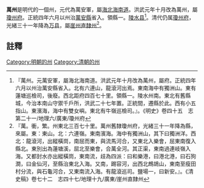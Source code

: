 '''萬州'''是明代的一個州，元代為萬安軍，屬[[海北海南道|海北海南道]]。洪武元年十月改為萬州，屬[[瓊州府|瓊州府]]。正統四年六月以州治[[萬安縣|萬安縣]]省入。領縣一。[[陵水县|陵水县]]<ref>『萬州。元萬安軍，屬海北海南道。洪武元年十月改為萬州，屬府。正統四年六月以州治萬安縣省入。北有六連山，龍滾河出焉。東南海中有獨洲山。東有蓮塘巡檢司，後廢。西北距府四百七十里。領縣一。陵水州南。東北有舊縣城，今治本南山守禦千戶所，洪武二十七年置。正統間，遷縣於此。西有小五指山。東濱海，海中有雙女嶼。東北有牛嶺巡檢司。』。《明史》卷四十五　志第二十一/地理六/廣東/瓊州府</ref>。清代仍属[[瓊州府|瓊州府]]，光緒三十一年降為[[萬縣_(海南)|万县]]，屬[[崖州直隸州|崖州直隸州]]<ref>『萬。衝，繁。州東北三百七十里。萬州舊隸瓊州府，光緒三十一年降為縣，來屬。東：東山。北：六連嶺。東南濱海。海中有獨洲山，其下曰獨洲洋。西北：龍滾河，出縱橫峝，南屈而東，與流馬河合，又東北入樂會，屈東南復入縣北。東別出為蓮塘溪，屈北至樂會，合萬全河。其正渠，東南過連岐嶺入海。又都封水亦出縱橫峝，東南流，歧為四派：曰和樂港，曰港北港，曰石狗澗，曰金仙河，至縣治東北入海。又南，踢容河，出西北鷓鴣山，東南至瘦田村分流，與石龜河合，又東南流入海。有龍滾巡司。鹽場一，曰新安。』。《清史稿》卷七十二　志四十七/地理十九/廣東/崖州直隸州</ref>。
==註釋==
{{reflist}}
{{明朝行政區劃小作品}}
[[Category:明朝的州|Category:明朝的州]]
[[Category:清朝的州|Category:清朝的州]]